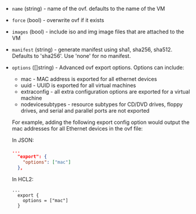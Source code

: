 <!-- Code generated from the comments of the ExportConfig struct in builder/vsphere/common/step_export.go; DO NOT EDIT MANUALLY -->

- `name` (string) - name of the ovf. defaults to the name of the VM

- `force` (bool) - overwrite ovf if it exists

- `images` (bool) - include iso and img image files that are attached to the VM

- `manifest` (string) - generate manifest using sha1, sha256, sha512. Defaults to 'sha256'. Use 'none' for no manifest.

- `options` ([]string) - Advanced ovf export options. Options can include:

  - mac - MAC address is exported for all ethernet devices
  - uuid - UUID is exported for all virtual machines
  - extraconfig - all extra configuration options are exported for a virtual machine
  - nodevicesubtypes - resource subtypes for CD/DVD drives, floppy drives, and serial and parallel ports are not exported

  For example, adding the following export config option would output the mac addresses for all Ethernet devices in the ovf file:

  In JSON:

  ```json
  ...
    "export": {
      "options": ["mac"]
    },
  ```

  In HCL2:

  ```hcl
  ...
    export {
      options = ["mac"]
    }
  ```
